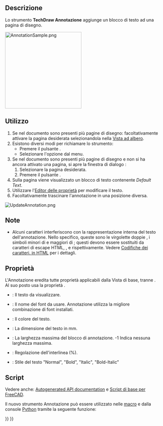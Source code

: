 <languages/>

<div class="mw-translate-fuzzy">
{{Docnav/it
|[[TechDraw_DimensionRepair/it|Ripara la quota]]
|[[TechDraw_LeaderLine/it|Linea guida]]
|[[TechDraw_Workbench/it|TechDraw]]
|IconL=TechDraw_DimensionRepair.svg
|IconR=TechDraw_LeaderLine.svg
|IconC=Workbench_TechDraw.svg
}}
</div>

{{GuiCommand/it
|Name=TechDraw Annotation
|Name/it=TechDraw Annotazione
|MenuLocation=TechDraw → Annotazioni → Inserisci annotazione
|Workbenches=[[TechDraw_Workbench/it|TechDraw]]
|SeeAlso=[[TechDraw_RichTextAnnotation/it|TechDraw Blocco di testo]]
}}

<span id="Description"></span>
==Descrizione==

Lo strumento '''TechDraw Annotazione''' aggiunge un blocco di testo ad una pagina di disegno.

[[Image:AnnotationSample.png|250px]]
{{Caption|Annotazione nella pagina di disegno}}

<span id="Usage"></span>
==Utilizzo==

<div class="mw-translate-fuzzy">
# Se nel documento sono presenti più pagine di disegno: facoltativamente attivare la pagina desiderata selezionandola nella [[Tree_view/it|Vista ad albero]].
# Esistono diversi modi per richiamare lo strumento:
#* Premere il pulsante {{Button|[[Image:TechDraw_Annotation.svg|16px]] [[TechDraw_Annotation/it|Inserisci annotazione]]}}.
#* Selezionare l'opzione {{MenuCommand|TechDraw → Annotazioni → [[Image:TechDraw_Annotation.svg|16px]] Inserisci annotazione}} dal menu.
# Se nel documento sono presenti più pagine di disegno e non si ha ancora attivato una pagina, si apre la finestra di dialogo {{MenuCommand|Scelta pagina}}: {{Version/it|0.20}}
## Selezionare la pagina desiderata.
## Premere il pulsante {{Button|OK}}.
# Sulla pagina viene visualizzato un blocco di testo contenente ''Default Text''.
# Utilizzare l'[[Property_editor/it|Editor delle proprietà]] per modificare il testo.
# Facoltativamente trascinare l'annotazione in una posizione diversa.
</div>

[[File:UpdateAnnotation.png]]
{{Caption|Modifica dell'annotazione tramite l'Editor delle proprietà}}

<span id="Notes"></span>
==Note==

<!-- Editor's and Traducer's note: do not change the &amp; values, they are used to escape the symbols and show them verbatim -->
* Alcuni caratteri interferiscono con la rappresentazione interna del testo dell'annotazione.  Nello specifico, queste sono le virgolette doppie {{incode|"}}, i simboli minori di {{incode|<}} e maggiori di {{incode|>}}; questi devono essere sostituiti da caratteri di escape HTML, {{incode| &amp;quot;}}, {{incode|&amp;lt;}} e {{incode|&amp;gt;}} rispettivamente. Vedere [https://en.wikipedia.org/wiki/Character_encodings_in_HTML#HTML_character_references Codifiche dei caratteri. in HTML] per i dettagli.

<span id="Properties"></span>
==Proprietà==

L'Annotazione eredita tutte proprietà applicabili dalla Vista di base, tranne {{PropertyData|Scale}}. Al suo posto usa la proprietà {{PropertyData|TextSize}}.

* {{PropertyData|Text}}: Il testo da visualizzare.
* {{PropertyData|Font}}: Il nome del font da usare. Annotazione utilizza la migliore combinazione di font installati.
* {{PropertyData|TextColor}}: Il colore del testo. 
* {{PropertyData|TextSize}}: La dimensione del testo in mm. 
* {{PropertyData|MaxWidth}}: La larghezza massima del blocco di annotazione. -1 Indica nessuna larghezza massima. 
* {{PropertyData|LineSpace}}: Regolazione dell'interlinea (%).
* {{PropertyData|TextStyle}}: Stile del testo "Normal", "Bold", "Italic", "Bold-Italic"

<span id="Scripting"></span>
==Script==

Vedere anche: [https://freecad.github.io/SourceDoc/ Autogenerated API documentation] e [[FreeCAD_Scripting_Basics/it|Script di base per FreeCAD]].

Il nuovo strumento Annotazione può essere utilizzato nelle [[Macros/it|macro]] e dalla console [[Python/it|Python]] tramite la seguente funzione:

{{Code|code=
anno = FreeCAD.ActiveDocument.addObject('TechDraw::DrawViewAnnotation','TestAnno')
anno.Text = ['Different Text']
anno.TextStyle = 'Bold'
rc = page.addView(anno)
}}


<div class="mw-translate-fuzzy">
{{Docnav/it
|[[TechDraw_DimensionRepair/it|Ripara la quota]]
|[[TechDraw_LeaderLine/it|Linea guida]]
|[[TechDraw_Workbench/it|TechDraw]]
|IconL=TechDraw_DimensionRepair.svg
|IconR=TechDraw_LeaderLine.svg
|IconC=Workbench_TechDraw.svg
}}
</div>

{{TechDraw_Tools_navi{{#translation:}}}}
{{Userdocnavi{{#translation:}}}}